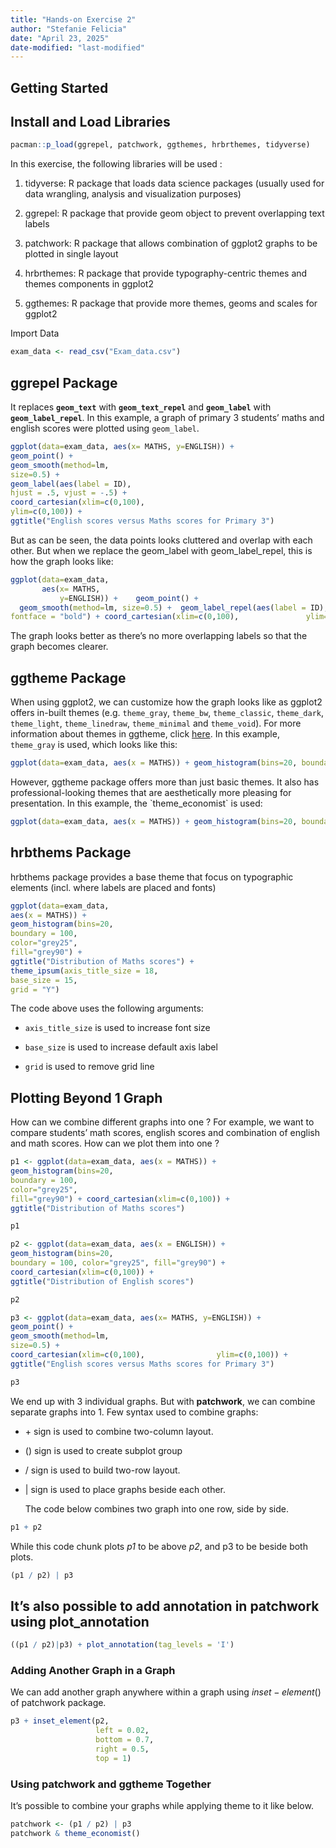 ```yaml
---
title: "Hands-on Exercise 2"
author: "Stefanie Felicia"
date: "April 23, 2025"
date-modified: "last-modified"
---
```


## Getting Started

## Install and Load Libraries

```r
pacman::p_load(ggrepel, patchwork, ggthemes, hrbrthemes, tidyverse)
```

In this exercise, the following libraries will be used :

1.  tidyverse: R package that loads data science packages (usually used for data wrangling, analysis and visualization purposes)

2.  ggrepel: R package that provide geom object to prevent overlapping text labels

3.  patchwork: R package that allows combination of ggplot2 graphs to be plotted in single layout

4.  hrbrthemes: R package that provide typography-centric themes and themes components in ggplot2

5.  ggthemes: R package that provide more themes, geoms and scales for ggplot2

Import Data

```r
exam_data <- read_csv("Exam_data.csv")
```

## ggrepel Package

It replaces **`geom_text`** with **`geom_text_repel`** and **`geom_label`** with **`geom_label_repel`**. In this example, a graph of primary 3 students' maths and english scores were plotted using `geom_label`.

```r
ggplot(data=exam_data, aes(x= MATHS, y=ENGLISH)) +
geom_point() +
geom_smooth(method=lm, 
size=0.5) +  
geom_label(aes(label = ID), 
hjust = .5, vjust = -.5) +
coord_cartesian(xlim=c(0,100),
ylim=c(0,100)) +
ggtitle("English scores versus Maths scores for Primary 3")
```

But as can be seen, the data points looks cluttered and overlap with each other. But when we replace the geom_label with geom_label_repel, this is how the graph looks like:

```r
ggplot(data=exam_data, 
       aes(x= MATHS, 
           y=ENGLISH)) +    geom_point() + 
  geom_smooth(method=lm, size=0.5) +  geom_label_repel(aes(label = ID), 
fontface = "bold") + coord_cartesian(xlim=c(0,100),               ylim=c(0,100)) + ggtitle("English scores versus Maths scores for Primary 3")
```

The graph looks better as there's no more overlapping labels so that the graph becomes clearer.

## ggtheme Package

When using ggplot2, we can customize how the graph looks like as ggplot2 offers in-built themes (e.g. `theme_gray`, `theme_bw`, `theme_classic`, `theme_dark`, `theme_light`, `theme_linedraw`, `theme_minimal` and `theme_void`). For more information about themes in ggtheme, click <a href = https://ggplot2.tidyverse.org/reference/ggtheme.html>here</a>. In this example, `theme_gray` is used, which looks like this:

```r
ggplot(data=exam_data, aes(x = MATHS)) + geom_histogram(bins=20, boundary = 100, color="grey25", fill="grey90") + theme_gray() + ggtitle("Distribution of Maths scores") 
```

However, ggtheme package offers more than just basic themes. It also has professional-looking themes that are aesthetically more pleasing for presentation. In this example, the \`theme_economist\` is used:

```r
ggplot(data=exam_data, aes(x = MATHS)) + geom_histogram(bins=20, boundary = 100,         color="grey25", fill="grey90") + ggtitle("Distribution of Maths scores") + theme_economist()
```

## hrbthems Package

hrbthems package provides a base theme that focus on typographic elements (incl. where labels are placed and fonts)

```r
ggplot(data=exam_data, 
aes(x = MATHS)) +
geom_histogram(bins=20, 
boundary = 100,
color="grey25", 
fill="grey90") +
ggtitle("Distribution of Maths scores") +
theme_ipsum(axis_title_size = 18,
base_size = 15,
grid = "Y")
```

The code above uses the following arguments:

-   `axis_title_size` is used to increase font size

-   `base_size` is used to increase default axis label

-   `grid` is used to remove grid line

## Plotting Beyond 1 Graph

How can we combine different graphs into one ? For example, we want to compare students' math scores, english scores and combination of english and math scores. How can we plot them into one ?

```r
p1 <- ggplot(data=exam_data, aes(x = MATHS)) +
geom_histogram(bins=20, 
boundary = 100,
color="grey25", 
fill="grey90") + coord_cartesian(xlim=c(0,100)) +
ggtitle("Distribution of Maths scores")
```

```r
p1
```

```r
p2 <- ggplot(data=exam_data, aes(x = ENGLISH)) +
geom_histogram(bins=20, 
boundary = 100, color="grey25", fill="grey90") +
coord_cartesian(xlim=c(0,100)) +
ggtitle("Distribution of English scores")
```

```r
p2
```

```r
p3 <- ggplot(data=exam_data, aes(x= MATHS, y=ENGLISH)) +
geom_point() +
geom_smooth(method=lm, 
size=0.5) +  
coord_cartesian(xlim=c(0,100),                ylim=c(0,100)) +
ggtitle("English scores versus Maths scores for Primary 3")
```

```r
p3
```

We end up with 3 individual graphs. But with **patchwork**, we can combine separate graphs into 1. Few syntax used to combine graphs:

-   $+$ sign is used to combine two-column layout.

-   $()$ sign is used to create subplot group

-   $/$ sign is used to build two-row layout.

-   $|$ sign is used to place graphs beside each other.

    The code below combines two graph into one row, side by side.

```r
p1 + p2
```

While this code chunk plots *p1* to be above *p2*, and p3 to be beside both plots.

```r
(p1 / p2) | p3
```

::: callout-tip
## It's also possible to add annotation in patchwork using plot_annotation

```r
((p1 / p2)|p3) + plot_annotation(tag_levels = 'I')
```
:::

### Adding Another Graph in a Graph

We can add another graph anywhere within a graph using $inset-element()$ of patchwork package.

```r
p3 + inset_element(p2, 
                   left = 0.02, 
                   bottom = 0.7, 
                   right = 0.5, 
                   top = 1)
```

### Using patchwork and ggtheme Together

It's possible to combine your graphs while applying theme to it like below.

```r
patchwork <- (p1 / p2) | p3
patchwork & theme_economist()
```
